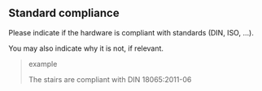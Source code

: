 ## Standard compliance {#sec-standard-compliance}

Please indicate if the hardware is compliant with standards (DIN, ISO, ...).

You may also indicate why it is not, if relevant.

> example
>
> The stairs are compliant with DIN 18065:2011-06

